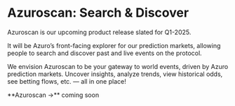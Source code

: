 
# Azuroscan: Search & Discover

Azuroscan is our upcoming product release slated for Q1-2025.

It will be Azuro’s front-facing explorer for our prediction markets, allowing people to search and discover past and live events on the protocol.

We envision Azuroscan to be your gateway to world events, driven by Azuro prediction markets. Uncover insights, analyze trends, view historical odds, see betting flows, etc. — all in one place!

<Callout type="info">
**Azuroscan →** coming soon
</Callout>